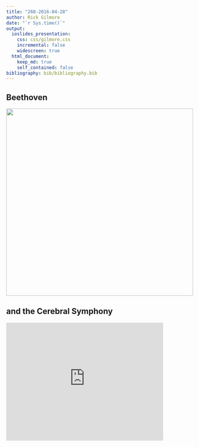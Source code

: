 ```yaml
---
title: "260-2016-04-28"
author: Rick Gilmore
date: "`r Sys.time()`"
output:
  ioslides_presentation:
    css: css/gilmore.css
    incremental: false
    widescreen: true
  html_document:
    keep_md: true
    self_contained: false
bibliography: bib/bibliography.bib
---
```


## Beethoven

<div class="centered">
<img src="img/beethoven.jpg" height=500px>
</div>

## and the Cerebral Symphony

<iframe width="420" height="315" src="https://www.youtube.com/embed/ljGMhDSSGFU" frameborder="0" allowfullscreen></iframe>

